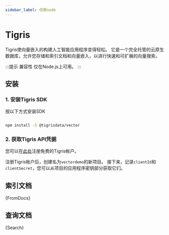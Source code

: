 ```yaml
---
sidebar_label: 仅限node
---
```




# Tigris

Tigris使向量嵌入的构建人工智能应用程序变得轻松。
它是一个完全托管的云原生数据库，允许您存储和索引文档和向量嵌入，以进行快速和可扩展的向量搜索。

:::提示 兼容性
仅在Node.js上可用。
:::

## 安装

### 1. 安装Tigris SDK

按以下方式安装SDK

```bash npm2yarn

npm install -S @tigrisdata/vector

```


### 2. 获取Tigris API凭据

您可以在[此处](https://console.preview.tigrisdata.cloud/signup)注册免费的Tigris帐户。

注册Tigris帐户后，创建名为`vectordemo`的新项目。
接下来，记录`clientId`和`clientSecret`，您可以从项目的应用程序密钥部分获取它们。

## 索引文档




<CodeBlock language="typescript">{FromDocs}</CodeBlock>


## 查询文档




<CodeBlock language="typescript">{Search}</CodeBlock>

